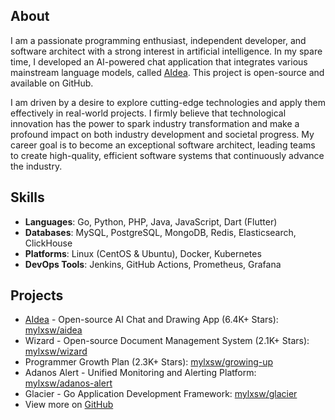 ## About

I am a passionate programming enthusiast, independent developer, and software architect with a strong interest in artificial intelligence. In my spare time, I developed an AI-powered chat application that integrates various mainstream language models, called [AIdea](https://github.com/mylxsw/aidea). This project is open-source and available on GitHub.

I am driven by a desire to explore cutting-edge technologies and apply them effectively in real-world projects. I firmly believe that technological innovation has the power to spark industry transformation and make a profound impact on both industry development and societal progress. My career goal is to become an exceptional software architect, leading teams to create high-quality, efficient software systems that continuously advance the industry.

## Skills

- **Languages**: Go, Python, PHP, Java, JavaScript, Dart (Flutter)
- **Databases**: MySQL, PostgreSQL, MongoDB, Redis, Elasticsearch, ClickHouse
- **Platforms**: Linux (CentOS & Ubuntu), Docker, Kubernetes
- **DevOps Tools**: Jenkins, GitHub Actions, Prometheus, Grafana

## Projects

- [AIdea](https://ai.aicode.cc/) - Open-source AI Chat and Drawing App (6.4K+ Stars): [mylxsw/aidea](https://github.com/mylxsw/aidea)
- Wizard - Open-source Document Management System (2.1K+ Stars): [mylxsw/wizard](https://github.com/mylxsw/wizard)
- Programmer Growth Plan (2.3K+ Stars): [mylxsw/growing-up](https://github.com/mylxsw/growing-up)
- Adanos Alert - Unified Monitoring and Alerting Platform: [mylxsw/adanos-alert](https://github.com/mylxsw/adanos-alert)
- Glacier - Go Application Development Framework: [mylxsw/glacier](https://github.com/mylxsw/glacier)
- View more on [GitHub](https://github.com/mylxsw)